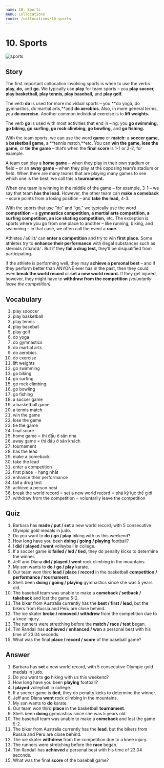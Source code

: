 ```yaml
---
name: 10. Sports
menu: Collocations
route: /collocations/10-sports
---
```



# 10. Sports

<Image src={sportsImg} alt="sports" />

## Story

The first important collocation involving sports is when to use the verbs **play, do,** and **go.** We typically use **play** for team sports – you **play soccer, play basketball, play tennis, play baseball,** and **play golf.**

The verb **do** is used for more individual sports – you **do yoga, do gymnastics, do martial arts,**and **do aerobics**. Also, in more general terms, you **do exercise.** Another common individual exercise is to **lift weights.**

The verb **go** is used with most activities that end in –ing: you **go swimming, go biking, go surfing, go rock climbing, go bowling,** and **go fishing.**

With the team sports, we can use the word **game** or **match:** a **soccer game,** a **basketball game,** a **tennis match,**etc. You can **win the game, lose the game,** or **tie the game** – that’s when the **final score** is 1-1 or 2-2, for example.

A team can play a **home game** – when they play in their own stadium or field – or an **away game** – when they play at the opposing team’s stadium or field. When there are many teams that are playing many games to see which one is the best, we call this a **tournament.**

When one team is winning in the middle of the game – for example, 3-1 – we say that team **has the lead.** However, the other team can **make a comeback** – score points from a losing position – and **take the lead,** 4-3.

With the sports that use “do” and “go,” we typically use the word **competition** – a **gymnastics competition, a martial arts competition, a surfing competition, an ice skating competition,** etc. The exception is sports where you go from one place to another – like running, biking, and swimming – in that case, we often call the event a **race.**

Athletes /ˈaθliːt/ can **enter a competition** and try to win **first place.** Some athletes try to **enhance their performance** with illegal substances such as steroids /ˈstɛrɔɪd/ . But if they **fail a drug test,** they’ll be disqualified from participating.

If the athlete is performing well, they may **achieve a personal best** – and if they perform better than ANYONE ever has in the past, then they could even **break the world record** or **set a new world record.** If they get injured, however, they might have to **withdraw from the competition** _(voluntarily leave the competition)._

## Vocabulary

1. play spoccer
2. play basketball
3. play tennis
4. play baseball
5. play golf
6. do yoga
7. do gymnastics
8. do martial arts
9. do aerobics
10. do exercise
11. lift weights
12. go swimming
13. go biking
14. go surfing
15. go rock climbing
16. go bowling
17. go fishing
18. a soccer game
19. a basketball game
20. a tennis match
21. win the game
22. lose the game
23. tie the game
24. final score
25. home game = thi đấu ở sân nhà
26. away game = thi đấu ở sân khách
27. tournament
28. has the lead
29. make a comeback
30. take the lead
31. enter a competition
32. first place = hạng nhất
33. enhance their performance
34. fail a drug test
35. achieve a person best
36. break the world record = set a new world record = phá kỷ lục thế giới
37. withdraw from the competition = voluntarily leave the competition

## Quiz

1. Barbara has **made / put / set** a new world record, with 5 consecutive Olympic gold medals in judo.
2. Do you want to **do / go / play** hiking with us this weekend?
3. How long have you been **doing / going / playing** football?
4. I **did / played / went** volleyball in college.
5. If a soccer game is **failed / led / tied,** they do penalty kicks to determine the winner.
6. Jeff and Diana **did / played / went** rock climbing in the mountains.
7. My son wants to **do / go / play** karate.
8. Our team won third **lead / place / record** in the basketball **competition / performance / tournament**.
9. She’s been **doing / going / playing** gymnastics since she was 5 years old.
10. The baseball team was unable to make a **comeback / setback / takeback** and lost the game 5-2.
11. The biker from Australia currently has the **best / first / lead**, but the bikers from Russia and Peru are close behind.
12. The ice skater **broke / removed / withdrew** from the competition due to a knee injury.
13. The runners were stretching before the **match / race / test** began.
14. Tim Randall has **achieved / enhanced / won** a personal best with his time of 23.04 seconds.
15. What was the final **place / record / score** of the baseball game?

## Answer

1. Barbara has **set** a new world record, with 5 consecutive Olympic gold medals in judo.
2. Do you want to **go** hiking with us this weekend?
3. How long have you been **playing** football?
4. I **played** volleyball in college.
5. If a soccer game is **tied,** they do penalty kicks to determine the winner.
6. Jeff and Diana **went** rock climbing in the mountains.
7. My son wants to **do** karate.
8. Our team won third **place** in the basketball **tournament**.
9. She’s been **doing** gymnastics since she was 5 years old.
10. The baseball team was unable to make a **comeback** and lost the game 5-2.
11. The biker from Australia currently has the **lead**, but the bikers from Russia and Peru are close behind.
12. The ice skater **withdrew** from the competition due to a knee injury.
13. The runners were stretching before the **race** began.
14. Tim Randall has **achieved** a personal best with his time of 23.04 seconds.
15. What was the final **score** of the baseball game?

